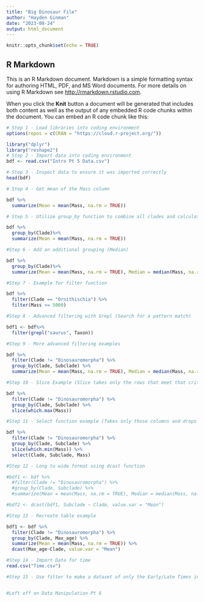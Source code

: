 ```yaml
---
title: "Big Dinosaur File"
author: "Hayden Ginman"
date: "2023-08-24"
output: html_document
---
```


```r
knitr::opts_chunk$set(echo = TRUE)
```

## R Markdown

This is an R Markdown document. Markdown is a simple formatting syntax for authoring HTML, PDF, and MS Word documents. For more details on using R Markdown see <http://rmarkdown.rstudio.com>.

When you click the **Knit** button a document will be generated that includes both content as well as the output of any embedded R code chunks within the document. You can embed an R code chunk like this:

```r
# Step 1 - Load libraries into coding environment
options(repos = c(CRAN = "https://cloud.r-project.org/"))

library("dplyr")
library("reshape2")
# Step 2 - Import data into coding environment
bdf <- read.csv("Intro Pt 5 Data.csv")

# Step 3 - Inspect data to ensure it was imported correctly
head(bdf)

# Step 4 - Get mean of the Mass column

bdf %>%
  summarize(Mean = mean(Mass, na.rm = TRUE))

# Step 5 - Utilize group_by function to combine all clades and calculate mean for all of them at once.

bdf %>%
  group_by(Clade)%>%
  summarize(Mean = mean(Mass, na.rm = TRUE))

#Step 6 - Add an additional grouping (Median)

bdf %>%
  group_by(Clade)%>%
  summarize(Mean = mean(Mass, na.rm = TRUE), Median = median(Mass, na.rm = TRUE))

#Step 7 - Example for filter function

bdf %>%
  filter(Clade == "Ornithischia") %>%
  filter(Mass <= 5000)

#Step 8 - Advanced filtering with Grepl (Search for a pattern match)

bdf1 <- bdf%>%
  filter(grepl("saurus", Taxon))

#Step 9 - More advanced filtering examples

bdf %>%
  filter(Clade != "Dinosauromorpha") %>%
  group_by(Clade, Subclade) %>%
  summarize(Mean = mean(Mass, na.rm = TRUE), Median = median(Mass, na.rm = TRUE))

#Step 10 - Slice Example (Slice takes only the rows that meet that criteria, but does then according to the grouping function.)

bdf %>%
  filter(Clade != "Dinosauromorpha") %>%
  group_by(Clade, Subclade) %>%
  slice(which.max(Mass))

#Step 11 - Select function example (Takes only those columns and drops all others from the data frame.)

bdf %>%
  filter(Clade != "Dinosauromorpha") %>%
  group_by(Clade, Subclade) %>%
  slice(which.min(Mass)) %>%
  select(Clade, Subclade, Mass)

#Step 12 - Long to wide format using dcast function

#bdf1 <- bdf %>%
  #filter(Clade != "Dinosauromorpha") %>%
  #group_by(Clade, Subclade) %>%
  #summarize(Mean = mean(Mass, na.rm = TRUE), Median = median(Mass, na.rm = TRUE))

#bdf2 <- dcast(bdf1, Subclade ~ Clade, value.var = "Mean")

#Step 13 - Recreate table example

bdf1 <- bdf %>%
  filter(Clade != "Dinosauromorpha") %>%
  group_by(Clade, Max_age) %>%
  summarize(Mean = mean(Mass, na.rm = TRUE)) %>%
  dcast(Max_age~Clade, value.var = "Mean")

#Step 14 - Import Data for time
read.csv("Time.csv")

#Step 15 - Use filter to make a dataset of only the Early/Late Times in the time sheet. Do they match the bdf sheet?


#Left off on Data Manipulation Pt 6
```